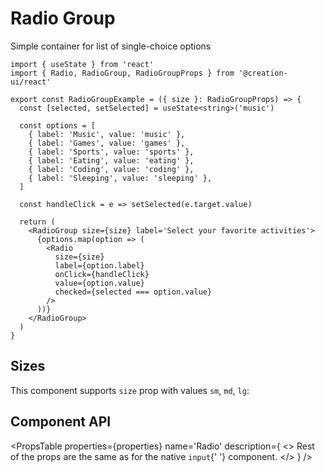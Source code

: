 # Radio Group


Simple container for list of single-choice options

```tsx copy
import { useState } from 'react'
import { Radio, RadioGroup, RadioGroupProps } from '@creation-ui/react'

export const RadioGroupExample = ({ size }: RadioGroupProps) => {
  const [selected, setSelected] = useState<string>('music')

  const options = [
    { label: 'Music', value: 'music' },
    { label: 'Games', value: 'games' },
    { label: 'Sports', value: 'sports' },
    { label: 'Eating', value: 'eating' },
    { label: 'Coding', value: 'coding' },
    { label: 'Sleeping', value: 'sleeping' },
  ]

  const handleClick = e => setSelected(e.target.value)

  return (
    <RadioGroup size={size} label='Select your favorite activities'>
      {options.map(option => (
        <Radio
          size={size}
          label={option.label}
          onClick={handleClick}
          value={option.value}
          checked={selected === option.value}
        />
      ))}
    </RadioGroup>
  )
}
```

<Container>
  <RadioGroupExample label='Radio option' />
</Container>

## Sizes

This component supports `size` prop with values `sm`, `md`, `lg`:

<UnfoldVariants
  component={RadioGroupExample}
  variants={ELEMENT_SIZES}
  prop='size'
  nameProp='label'
/>

## Component API

<PropsTable
  properties={properties}
  name='Radio'
  description={
    <>
      Rest of the props are the same as for the native <code>input</code>{' '}
      component.
    </>
  }
/>

